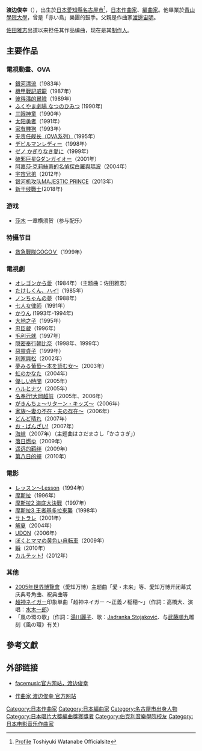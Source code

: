 {{noteTA|G1=Anime}}
{{Infobox Musician
| Name                = 渡邊俊幸
| Img                 = 
| Img_capt            = 
| Img_size            =
| Landscape           =
| Background          =non_performing_personnel 
| Birth_name          =
| Alias               = 
| 出生日期 = {{birth date and age|1955|2|3}}
| 出生地點 = {{JPN}}[[愛知縣|愛知縣]][[名古屋市|名古屋市]]
| Instrument          = 
| Genre               = [[原声音乐|原声音乐]]
| Occupation          = [[作曲家|作曲家]]、[[編曲家|編曲家]]
| Years_active        = 
| Label               = 
| Associated_acts     = 
| URL                 = 
| Notable_instruments = 
}}
{{Japanese|japanese=渡辺 俊幸|kana=わたなべ としゆき|romaji=Watanabe Toshiyuki}}
'''渡边俊幸'''（{{bd|1955年|2月3日|||catIdx=}}），出生於[[日本|日本]][[愛知縣|愛知縣]][[名古屋市|名古屋市]]<ref>[http://toshiyuki-watanabe.com/profile.html Profile] {{Wayback|url=http://toshiyuki-watanabe.com/profile.html |date=20210118205423 }}Toshiyuki Watanabe Officialsite</ref>，[[日本|日本]][[作曲家|作曲家]]、[[編曲家|編曲家]]。他畢業於[[青山學院大學|青山學院大學]]，曾是「赤い鳥」樂團的鼓手。父親是作曲家[[渡邊宙明|渡邊宙明]]。

[[佐田雅志|佐田雅志]]出道以来担任其作品编曲，现在是其[[制作人|制作人]]。

== 主要作品 ==
=== 電視動畫、OVA ===
*[[銀河漂流|銀河漂流]]（1983年）
*[[機甲戰記威龍|機甲戰記威龍]]（1987年）
*[[彼得潘的冒險|彼得潘的冒險]]（1989年）
*[[ふくやま劇場_なつのひみつ|ふくやま劇場 なつのひみつ]] (1990年)
*[[三眼神童|三眼神童]]（1990年）
*[[太阳勇者|太阳勇者]]（1991年）
*[[家有賤狗|家有賤狗]]（1993年）
*[[无责任舰长（OVA系列）|无责任舰长（OVA系列）]]（1995年）
*[[デビルマンレディー|デビルマンレディー]]（1998年）
*[[ゼノ_かぎりなき愛に|ゼノ かぎりなき愛に]]（1999年）
*[[破邪巨星Gダンガイオー|破邪巨星Gダンガイオー]]（2001年）
*[[阿嘉莎·克莉絲蒂的名偵探白羅與瑪波|阿嘉莎·克莉絲蒂的名偵探白羅與瑪波]]（2004年）
*[[宇宙兄弟|宇宙兄弟]]（2012年）
*[[银河机攻队MAJESTIC_PRINCE|银河机攻队MAJESTIC PRINCE]]（2013年）
*[[新干线戰士|新干线戰士]](2018年)

=== 游戏 ===
*[[莎木|莎木]] 一章横须贺（参与配乐）

===特攝节目 ===
*[[救急戰隊GOGOＶ|救急戰隊GOGOＶ]]（1999年）

=== 電視劇 ===
*[[オレゴンから愛|オレゴンから愛]]（1984年）（主题曲：佐田雅志）
*[[たけしくん、ハイ!|たけしくん、ハイ!]]（1985年）
*[[ノンちゃんの夢|ノンちゃんの夢]]（1988年）
*[[七人女律師|七人女律師]]（1991年）
*[[かりん_(朝ドラ)|かりん]] (1993年-1994年)
*[[大地之子|大地之子]]（1995年）
*[[忠臣蔵_(テレビドラマ_1996年)|忠臣蔵]]（1996年）
*[[毛利元就_(大河劇)|毛利元就]]（1997年）
*[[隠密奉行朝比奈|隠密奉行朝比奈]]（1998年、1999年）
*[[惡靈貞子|惡靈貞子]]（1999年）
*[[利家與松|利家與松]]（2002年）
*[[夢みる葡萄|夢みる葡萄〜本を読む女〜]]（2003年）
*[[虹のかなた|虹のかなた]]（2004年）
*[[優しい時間|優しい時間]]（2005年）
*[[ハルとナツ|ハルとナツ]]（2005年）
*[[名奉行!大岡越前|名奉行!大岡越前]]（2005年、2006年）
*[[がきんちょ〜リターン・キッズ〜|がきんちょ〜リターン・キッズ〜]]（2006年）
*[[家族〜妻の不在・夫の存在〜|家族〜妻の不在・夫の存在〜]]（2006年）
*[[どんど晴れ|どんど晴れ]]（2007年）
*[[お・ばんざい!|お・ばんざい!]]（2007年）
*[[海峡_(テレビドラマ_2007年)|海峡]]（2007年）（主题曲はさだまさし「かささぎ」）
*[[落日燃ゆ#テレビドラマ（2009年版）|落日燃ゆ]]（2009年）
*[[遥远的羁绊|遥远的羁绊]]（2009年）
*[[第八日的蟬|第八日的蟬]]（2010年）

=== 電影 ===
* [[レッスン～Lesson|レッスン～Lesson]]（1994年）
* [[摩斯拉_(1996年)|摩斯拉]]（1996年）
* [[摩斯拉2_海底大決戰|摩斯拉2 海底大決戰]]（1997年）
* [[摩斯拉3_王者基多拉來襲|摩斯拉3 王者基多拉來襲]]（1998年）
* [[サトラレ|サトラレ]]（2001年）
* [[解夏_(电影)|解夏]]（2004年）
* [[UDON|UDON]]（2006年）
* [[ぼくとママの黄色い自転車|ぼくとママの黄色い自転車]]（2009年）
* [[一眼瞬間，再見愛|瞬]]（2010年）
* [[家族四重奏|カルテット!]]（2012年）

===其他===
*[[2005年世界博覽會|2005年世界博覽會]]（愛知万博）主题曲「愛・未来」等、愛知万博开闭幕式庆典号角曲、祝典曲等
*[[超神ネイガー|超神ネイガー]]印象单曲「超神ネイガー ～正義ノ稲穂～」（作詞：高橋大、演唱：[[水木一郎|水木一郎]]）
*「風の環の歌」（作詞：[[湯川麗子|湯川麗子]]、歌：[[Jadranka_Stojaković|Jadranka Stojaković]]、与[[武藤順九|武藤順九]]雕刻《風の環》有关）
== 參考文獻 ==
{{Reflist}}

==外部链接==
*{{ja}}[http://www.face-music.co.jp/2_artist/watanabe.htm facemusic官方网站，渡边俊幸] {{Wayback|url=http://www.face-music.co.jp/2_artist/watanabe.htm |date=20210316145204 }}
*{{ja}}[http://www.toshiyuki-watanabe.com 作曲家 渡边俊幸 官方网站] {{Wayback|url=http://www.toshiyuki-watanabe.com/ |date=20210316153340 }}

{{日本唱片大獎編曲獎}}
{{Mothra}}
{{Authority control}}
{{DEFAULTSORT:Watanahe Toshiyuki}}
[[Category:日本作曲家|Category:日本作曲家]]
[[Category:日本編曲家|Category:日本編曲家]]
[[Category:名古屋市出身人物|Category:名古屋市出身人物]]
[[Category:日本唱片大獎編曲獎獲獎者|Category:日本唱片大獎編曲獎獲獎者]]
[[Category:伯克利音樂學院校友|Category:伯克利音樂學院校友]]
[[Category:日本电影音乐作曲家|Category:日本电影音乐作曲家]]